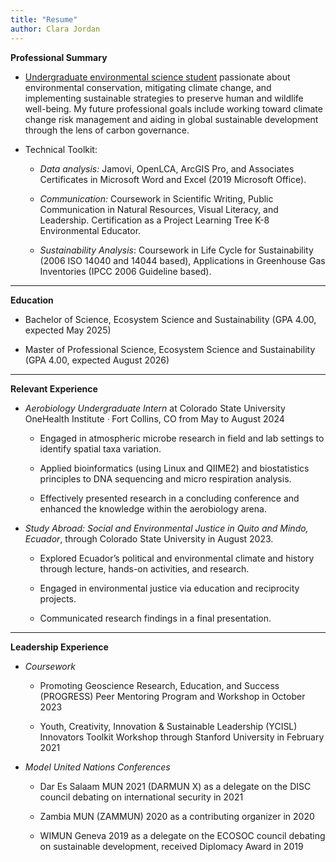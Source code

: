 ```yaml
---
title: "Resume"
author: Clara Jordan
---
```


**Professional Summary**

-   [Undergraduate environmental science student]{.underline} passionate about environmental conservation, mitigating climate change, and implementing sustainable strategies to preserve human and wildlife well-being. My future professional goals include working toward climate change risk management and aiding in global sustainable development through the lens of carbon governance.

-   Technical Toolkit:  

    -   *Data analysis:* Jamovi, OpenLCA, ArcGIS Pro, and Associates Certificates in Microsoft Word and Excel (2019 Microsoft Office).

    -   *Communication:* Coursework in Scientific Writing, Public Communication in Natural Resources, Visual Literacy, and Leadership. Certification as a Project Learning Tree K-8 Environmental Educator. 

    -   *Sustainability Analysis*: Coursework in Life Cycle for Sustainability (2006 ISO 14040 and 14044 based), Applications in Greenhouse Gas Inventories (IPCC 2006 Guideline based). 

------------------------------------------------------------------------

**Education**

-   Bachelor of Science, Ecosystem Science and Sustainability (GPA 4.00, expected May 2025)

-   Master of Professional Science, Ecosystem Science and Sustainability (GPA 4.00, expected August 2026)

------------------------------------------------------------------------

**Relevant Experience**

-   *Aerobiology Undergraduate Intern* at Colorado State University OneHealth Institute ᐧ Fort Collins, CO from May to August 2024

    -   Engaged in atmospheric microbe research in field and lab settings to identify spatial taxa variation. 

    -   Applied bioinformatics (using Linux and QIIME2) and biostatistics principles to DNA sequencing and micro respiration analysis.

    -   Effectively presented research in a concluding conference and enhanced the knowledge within the aerobiology arena.

-   *Study Abroad: Social and Environmental Justice in Quito and Mindo, Ecuador*, through Colorado State University in August 2023.

    -   Explored Ecuador’s political and environmental climate and history through lecture, hands-on activities, and research.

    -   Engaged in environmental justice via education and reciprocity projects.

    -   Communicated research findings in a final presentation.

------------------------------------------------------------------------

**Leadership Experience**

-   *Coursework*

    -   Promoting Geoscience Research, Education, and Success (PROGRESS) Peer Mentoring Program and Workshop in October 2023

    -   Youth, Creativity, Innovation & Sustainable Leadership (YCISL) Innovators Toolkit Workshop through Stanford University in February 2021

-   *Model United Nations Conferences*

    -   Dar Es Salaam MUN 2021 (DARMUN X) as a delegate on the DISC council debating on international security in 2021

    -   Zambia MUN (ZAMMUN) 2020 as a contributing organizer in 2020

    -   WIMUN Geneva 2019 as a delegate on the ECOSOC council debating on sustainable development, received Diplomacy Award in 2019
